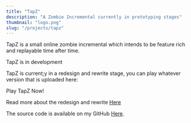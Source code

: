 ```yaml
---
title: "TapZ"
description: "A Zombie Incremental currently in prototyping stages"
thumbnail: "logo.png"
slug: "/projects/tapz"
---
```



TapZ is a small online zombie incremental which intends to be feature rich and replayable time after time.

<div class="alert alert-success">TapZ is in development</div>

TapZ is current;y in a redesign and rewrite stage, you can play whatever version that is uploaded here:

<OutboundLink className="btn btn-success my-2 px-4" href="https://tapz.williamneild.com/">
    Play TapZ Now!
</OutboundLink>

Read more about the redesign and rewrite [Here]()

The source code is available on my GitHub [Here](https://github.com/wsngamerz/TapZ-Incremental).
